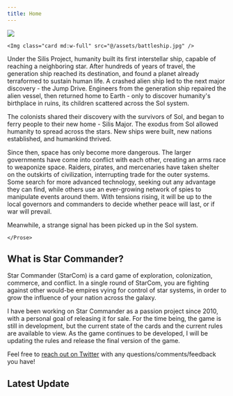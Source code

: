 ```yaml
---
title: Home
---
```


<div class="flex flex-col md:flex-row w-11/12 justify-around gap-6">
  <aside class="w-full md:w-2/5 lg:w-1/5 flex md:flex-col justify-between md:justify-start gap-3">
    <Img class="card md:w-full" src="@/assets/interdiction.jpg" />

    <Img class="card md:w-full" src="@/assets/battleship.jpg" />

  </aside>

<div class="order-first md:order-none bg-gradient-to-b from-blue-900 via-gray-900 to-black p-6 rounded-tl-[75px] rounded-br-[75px] rounded-tr-lg rounded-bl-lg shadow-md xl:w-2/3 md:w-3/5 w-full flex flex-col items-center justify-center">
  <Prose class="lg:prose-lg text-justify">
    <span class="font-megrim text-2xl lg:text-3xl">Under the Silis Project</span>, humanity built its first interstellar ship, capable of reaching a neighboring star. After hundreds of years of travel, the generation ship reached its destination, and found a planet already terraformed to sustain human life. A crashed alien ship led to the next major discovery - the Jump Drive. Engineers from the generation ship repaired the alien vessel, then returned home to Earth - only to discover humanity's birthplace in ruins, its children scattered across the Sol system.
  
  The colonists shared their discovery with the survivors of Sol, and began to ferry people to their new home - Silis Major. The exodus from Sol allowed humanity to spread across the stars. New ships were built, new nations established, and humankind thrived.
  
  Since then, space has only become more dangerous. The larger governments have come into conflict with each other, creating an arms race to weaponize space. Raiders, pirates, and mercenaries have taken shelter on the outskirts of civilization, interrupting trade for the outer systems. Some search for more advanced technology, seeking out any advantage they can find, while others use an ever-growing network of spies to manipulate events around them. With tensions rising, it will be up to the local governors and commanders to decide whether peace will last, or if war will prevail.
  
  Meanwhile, a strange signal has been picked up in the Sol system.
  
    </Prose>
</div>
</div>

<h2 class="font-megrim text-4xl text-center py-16 font-bold">
  What is Star Commander?
</h2>

<Prose class="lg:prose-lg text-white w-11/12">

Star Commander (StarCom) is a card game of exploration, colonization, commerce, and conflict. In a single round of StarCom, you are fighting against other would-be empires vying for control of star systems, in order to grow the influence of your nation across the galaxy.

I have been working on Star Commander as a passion project since 2010, with a personal goal of releasing it for sale. For the time being, the game is still in development, but the current state of the cards and the current rules are available to view. As the game continues to be developed, I will be updating the rules and release the final version of the game.

Feel free to <a href="https://twitter.com/lindsaykwardell" class="text-white underline hover:text-gray-300">reach out on Twitter</a> with any questions/comments/feedback you have!

</Prose>

<h2 class="font-megrim text-4xl text-center py-16 font-bold">Latest Update</h2>

<LatestPost />
